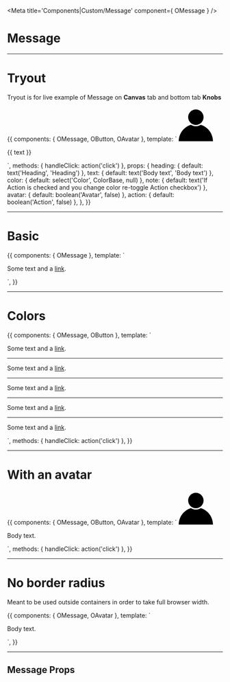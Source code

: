 



<Meta title='Components|Custom/Message' component={ OMessage } />

# Message


<hr/>


# Tryout

Tryout is for live example of Message on **Canvas** tab and bottom tab **Knobs**

<Story name='Tryout'>
  {{
    components: { OMessage, OButton, OAvatar },
    template: `<o-message :heading="heading" :color="color">
      <o-avatar size="small" look="circle" slot="avatar" v-if="avatar">
        <svg viewBox="0 0 80 80" width="80px" xmlns="http://www.w3.org/2000/svg">
          <path d="m28.6091684 41.6452381c3.2812101 2.1225413 7.1921206 3.3547619 11.3908316 3.3547619s8.1096215-1.2322206 11.3908316-3.3547619c16.5421837 4.9053348 28.6091684 20.2208507 28.6091684 38.3547619 0 22.09139-17.90861 40-40 40s-40-17.90861-40-40c0-18.1339112 12.0669847-33.4494271 28.6091684-38.3547619zm11.3908316.3547619c-9.9411255 0-18-8.0588745-18-18s8.0588745-18 18-18 18 8.0588745 18 18-8.0588745 18-18 18z" fill-rule="evenodd" />
        </svg>
      </o-avatar>
      <p>
        {{ text }}
      </p>
      <o-button slot="action" text="action" size="small" v-if="action" @click="handleClick" />
    </o-message>`,
    methods: { handleClick: action('click') },
    props: {
      heading: {
        default: text('Heading', 'Heading')
      },
      text: {
        default: text('Body text', 'Body text')
      },
      color: {
        default: select('Color', ColorBase, null)
      },
      note: {
        default: text('If Action is checked and you change color re-toggle Action checkbox')
      },
      avatar: {
        default: boolean('Avatar', false)
      },
      action: {
        default: boolean('Action', false)
      },
    },
  }}
</Story>

<hr />


# Basic

<Preview>
  <Story name='Basic'>
    {{
      components: { OMessage },
      template: `<o-message>
        <p>
          Some text and a <a href="#">link</a>.
        </p>
      </o-message>`,
    }}
  </Story>
</Preview>

<hr />


# Colors

<Preview>
  <Story name='Colors'>
    {{
      components: { OMessage, OButton },
      template: `<div>
        <o-message heading="Heading">
          <p>
            Some text and a <a href="#">link</a>.
          </p>
          <o-button slot="action" text="action" size="small" @click="handleClick" />
        </o-message>
        <hr />
        <o-message heading="Heading" color="secondary">
          <p>
            Some text and a <a href="#">link</a>.
          </p>
          <o-button slot="action" text="action" size="small" @click="handleClick" />
        </o-message>
        <hr />
        <o-message heading="Heading" color="yellow">
          <p>
            Some text and a <a href="#">link</a>.
          </p>
          <o-button slot="action" text="action" size="small" @click="handleClick" />
        </o-message>
        <hr />
        <o-message heading="Heading" color="green">
          <p>
            Some text and a <a href="#">link</a>.
          </p>
          <o-button slot="action" text="action" size="small" @click="handleClick" />
        </o-message>
        <hr />
        <o-message heading="Heading" color="red">
          <p>
            Some text and a <a href="#">link</a>.
          </p>
          <o-button slot="action" text="action" size="small" @click="handleClick" />
        </o-message>
      </div>`,
      methods: { handleClick: action('click') },
    }}
  </Story>
</Preview>

<hr />


# With an avatar

<Preview>
  <Story name='With an avatar'>
    {{
      components: { OMessage, OButton, OAvatar },
      template: `<o-message color="secondary">
        <o-avatar size="small" look="circle" slot="avatar">
          <svg viewBox="0 0 80 80" width="80px" xmlns="http://www.w3.org/2000/svg">
            <path d="m28.6091684 41.6452381c3.2812101 2.1225413 7.1921206 3.3547619 11.3908316 3.3547619s8.1096215-1.2322206 11.3908316-3.3547619c16.5421837 4.9053348 28.6091684 20.2208507 28.6091684 38.3547619 0 22.09139-17.90861 40-40 40s-40-17.90861-40-40c0-18.1339112 12.0669847-33.4494271 28.6091684-38.3547619zm11.3908316.3547619c-9.9411255 0-18-8.0588745-18-18s8.0588745-18 18-18 18 8.0588745 18 18-8.0588745 18-18 18z" fill-rule="evenodd" />
          </svg>
        </o-avatar>
        <p>
          Body text.
        </p>
        <o-button slot="action" text="action" size="small" @click="handleClick" />
      </o-message>`,
      methods: { handleClick: action('click') },
    }}
  </Story>
</Preview>

<hr />


# No border radius

Meant to be used outside containers in order to take full browser width.

<Preview>
  <Story name='No border radius'>
    {{
      components: { OMessage, OAvatar },
      template: `<o-message heading="heading" color="secondary" size="full">
        <p>
          Body text.
        </p>
      </o-message>`,
    }}
  </Story>
</Preview>


<hr />


## Message Props

<Props of={OMessage} />

